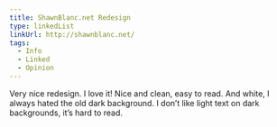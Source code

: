 ```yaml
---
title: ShawnBlanc.net Redesign
type: linkedList
linkUrl: http://shawnblanc.net/
tags:
  - Info
  - Linked
  - Opinion
---
```


Very nice redesign. I love it! Nice and clean, easy to read. And white, I always hated the old dark background. I don’t like light text on dark backgrounds, it’s hard to read.
